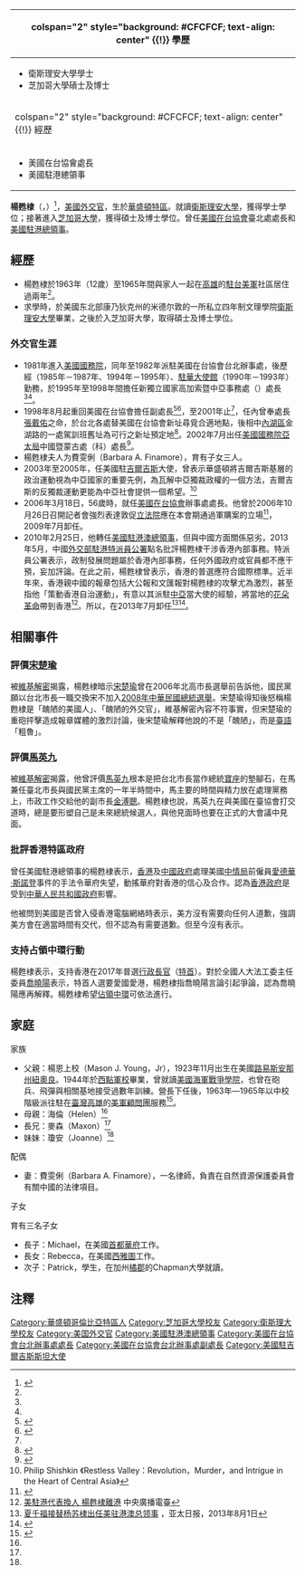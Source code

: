 {{Infobox person
|name        = 楊甦棣
|英文名       = Stephen M. Young
|image       = Stephen M. Young US State Dept photo.jpg
|image_size  = 200px
|caption     = 
|spouse      = 
|nationality = {{USA}}
|birth_date  = {{birth year and age|1951|4}}
|birth_place = {{flag|USA|1912}}[[華盛頓特區|華盛頓特區]]
|death_date  =  
|death_place = 
|occupation  = [[美國|美國]]外交官
}}
{| class="infobox bordered" style="width: 21em; font-size: 90%; text-align: left; float:right;" cellpadding="3"
|-
! colspan="2" style="background: #CFCFCF; text-align: center" {{!}} 學歷
|- 
| colspan="2" style="font-size: 90%" |<div style="text-align: left">
* 衛斯理安大學學士
* 芝加哥大學碩士及博士
</div>
|-
! colspan="2" style="background: #CFCFCF; text-align: center" {{!}} 經歷
|- 
| colspan="2" style="font-size: 90%" |<div style="text-align: left">
* 美國在台協會處長
* 美國駐港總領事
</div>
|}

'''楊甦棣'''（{{lang-en|Stephen Markley Young}}，{{bd|1951年|4月||catIdx=Young}}）<ref name="Glenn">
{{Cite book |title=The Washingtons: A Family History: Volume 6 (Part One): Generation Ten of the Presidential Branch |author=Justin Glenn |date=2014-09-05 |publisher=Savas Publishing |isbn=9781611212389 |page=542 |url=https://books.google.com.tw/books?id=XBdqBgAAQBAJ&lpg=PA542&dq=%22Stephen%20Markley%20Young%22&hl=en&pg=PA542#v=onepage&q=%22Stephen%20Markley%20Young%22&f=false |archiveurl=https://archive.today/20190411162348/https://books.google.com.tw/books?id=XBdqBgAAQBAJ&lpg=PA542&dq=%22Stephen%20Markley%20Young%22&hl=en&pg=PA542%23v=onepage&q=%22Stephen%20Markley%20Young%22&f=false#v=onepage&q=%22Stephen%20Markley%20Young%22&f=false |archivedate=2019-04-11 |access-date=2019-04-11 |dead-url=no }}
</ref>，[[美國|美國]][[外交官|外交官]]，生於[[華盛頓特區|華盛頓特區]]。就讀[[衛斯理安大學|衛斯理安大學]]，獲得學士學位；接著進入[[芝加哥大學|芝加哥大學]]，獲得碩士及博士學位。曾任[[美國在台協會|美國在台協會]]臺北處處長和[[美國駐港總領事|美國駐港總領事]]。

==經歷==
*楊甦棣於1963年（12歲）至1965年間與家人一起在[[高雄|高雄]]的[[駐台美軍|駐台美軍]]社區居住過兩年<ref name="press-mil-2008"></ref>{{rp|p322}}。
*求學時，於美國东北部康乃狄克州的米德尔敦的一所私立四年制文理學院[[衛斯理安大學|衛斯理安大學]]畢業，之後於入芝加哥大學，取得碩士及博士學位。
===外交官生涯===
*1981年進入[[美國國務院|美國國務院]]，同年至1982年派駐美國在台協會台北辦事處，後歷經{{Link-en|美國駐俄羅斯大使館|Embassy of the United States, Moscow|駐俄羅斯大使館}}（1985年－1987年、1994年－1995年）、[[美國駐華大使館|駐華大使館]]（1990年－1993年）勤務，於1995年至1998年間擔任新獨立國家高加索暨中亞事務處（{{lang|en|Office of Caucasus and Central Asian Affairs for the Newly Independent States}}）處長<ref name="AITDeputyzh"/><ref name="AITDeputyen"/>。
*1998年8月起重回美國在台協會擔任副處長<ref name="AITDeputyzh">{{Cite web |title=美國在台協會新任副處長就職 |url=https://web-archive-2017.ait.org.tw/zh/pressrelease-pr9832.html |date=1998-08-19 |publisher=[[美國在台協會|美國在台協會]] |archiveurl=https://archive.today/20190410183923/https://web-archive-2017.ait.org.tw/zh/pressrelease-pr9832.html |archivedate=2019-04-10 |access-date=2019-04-10 |dead-url=no }}</ref><ref name="AITDeputyen">{{Cite web |title=New AIT Deputy Director Takes Office |url=https://web-archive-2017.ait.org.tw/en/pressrelease-pr9832.html |date=1998-08-19 |publisher=[[美國在台協會|American Institute in Taiwan]] |archiveurl=https://archive.today/20190410184510/https://web-archive-2017.ait.org.tw/en/pressrelease-pr9832.html |archivedate=2019-04-10 |access-date=2019-04-10 |dead-url=no }}</ref>，至2001年止<ref name="Glenn"/>，任內曾奉處長[[張戴佑|張戴佑]]之命，於台北各處替美國在台協會新址尋覓合適地點，後相中[[內湖區|內湖區]]金湖路的一處駕訓班舊址為可行之新址預定地<ref>{{Cite news |url=http://www2.cna.com.tw/news/aipl/201806120360-1.aspx|title=AIT舊址租金怎麼算 與房東北市府過招逾20年
 |publisher=[[中央通訊社|中央通訊社]] |author=顧荃|date=2018-06-12|accessdate=2018-09-18 |archivedate=2018-09-18 |archiveurl=https://archive.is/9NmxZ}}</ref>。2002年7月出任[[美國國務院亞太局|美國國務院亞太局]]中國暨蒙古處（科）處長<ref>{{Cite news |title=楊甦棣任美國務院中國科長 |publisher=[[聯合報|聯合報]] |author=[[中央社|中央社]] |date=2002-07-27 |page=13}}</ref>。
*楊甦棣夫人为費雯俐（Barbara A. Finamore），育有子女三人。
*2003年至2005年，任美國駐[[吉爾吉斯|吉爾吉斯]]大使，曾表示華盛頓將吉爾吉斯基層的政治運動視為中亞國家的重要先例，為瓦解中亞獨裁政權的一個方法，吉爾吉斯的反獨裁運動更能為中亞社會提供一個希望。<ref>Philip Shishkin 《Restless Valley：Revolution，Murder，and Intrigue in the Heart of Central Asia》</ref>
*2006年3月18日，56歲時，就任[[美國在台協會|美國在台協會]]辦事處處長。他曾於2006年10月26日召開記者會強烈表達敦促[[立法院|立法院]]應在本會期通過軍購案的立場<ref>{{Cite web |url=http://www.libertytimes.com.tw/2006/new/oct/27/today-t1.htm |title=楊蘇棣：今秋應通過軍購案 |access-date=2007-05-11 |archive-date=2013-11-10 |archive-url=https://web.archive.org/web/20131110115219/http://www.libertytimes.com.tw/2006/new/oct/27/today-t1.htm |dead-url=no }}</ref>，2009年7月卸任。
*2010年2月25日，他轉任[[美國駐港澳總領事|美國駐港澳總領事]]，但與中國方面關係惡劣，2013年5月，中國[[外交部駐港特派員公署|外交部駐港特派員公署]]點名批評楊甦棣干涉香港內部事務。特派員公署表示，政制發展問題屬於香港內部事務，任何外國政府或官員都不應干預，妄加評論。在此之前，楊甦棣曾表示，香港的普選應符合國際標準。近半年來，香港親中國的報章包括大公報和文匯報對楊甦棣的攻擊尤為激烈，甚至指他「策動香港自治運動」，有意以其派駐[[中亞|中亞]]當大使的經驗，將當地的[[花朵革命|花朵革命]]帶到香港<ref>[http://news.rti.org.tw/index_newsContent.aspx?nid=440145 美駐港代表換人 楊甦棣離港] {{webarchive|url=https://web.archive.org/web/20140113133328/http://news.rti.org.tw/index_newsContent.aspx?nid=440145 |date=2014-01-13 }} 中央廣播電臺</ref>。所以，在2013年7月卸任<ref>[http://www.apdnews.com/news/30882.html 夏千福接替杨苏棣出任美驻港澳总领事] {{webarchive|url=https://web.archive.org/web/20130805234057/http://www.apdnews.com/news/30882.html |date=2013-08-05 }}，亚太日报，2013年8月1日</ref><ref name="consul">{{cite news|publisher=[[英國廣播公司|英國廣播公司]]|work=簡訊|date=2010年2月25日 12:23(UTC)|title=美宣佈新任駐港總領事|url=http://www.bbc.co.uk/zhongwen/trad/world/2010/02/100225_brief_usa_hkconsul.shtml|accessdate=2010年2月26日|archive-date=2019年8月22日|archive-url=https://web.archive.org/web/20190822040244/https://www.bbc.com/zhongwen/trad/world/2010/02/100225_brief_usa_hkconsul.shtml|dead-url=no}}</ref>。

==相關事件==
===評價[[宋楚瑜|宋楚瑜]]===
被[[維基解密|維基解密]]揭露，楊甦棣暗示[[宋楚瑜|宋楚瑜]]曾在2006年北高市長選舉前告訴他，國民黨願以台北市長一職交換宋不加入[[2008年中華民國總統選舉|2008年中華民國總統選舉]]。宋楚瑜得知後怒稱楊甦棣是「醜陋的美國人」、「醜陋的外交官」，維基解密內容不符事實，但宋楚瑜的重砲抨擊造成報章媒體的激烈討論，後宋楚瑜解釋他說的不是「醜陋」，而是[[臺語|臺語]]「粗魯」。

===評價[[馬英九|馬英九]]===
被[[維基解密|維基解密]]揭露，他曾評價[[馬英九|馬英九]]根本是把台北市長當作總統[[寶座|寶座]]的墊腳石，在馬兼任臺北市長與國民黨主席的一年半時間中，馬主要的時間與精力放在處理黨務上，市政工作交給他的副市長[[金溥聰|金溥聰]]。楊甦棣也說，馬英九在與美國在臺協會打交道時，總是要形塑自己是未來總統候選人，與他見面時也要在正式的大會議中見面。

===批評香港特區政府===
曾任美國駐港總領事的楊甦棣表示，[[香港|香港]]及[[中國政府|中國政府]]處理美國[[中情局|中情局]]前僱員[[愛德華·斯諾登|愛德華·斯諾登]]事件的手法令華府失望，動搖華府對香港的信心及合作。認為[[香港政府|香港政府]]是受到[[中華人民共和國政府|中華人民共和國政府]]影響。

他被問到美國是否曾入侵香港電腦網絡時表示，美方沒有需要向任何人道歉，強調美方會在適當時間有交代，但不認為有需要道歉。但至今沒有表示。

===支持占領中環行動===
楊甦棣表示，支持香港在2017年普選[[行政長官|行政長官]]（[[特首|特首]]）。對於全國人大法工委主任委員[[喬曉陽|喬曉陽]]表示，特首人選要愛國愛港，楊甦棣指喬曉陽言論引起爭論，認為喬曉陽應再解釋。楊甦棣希望[[讓愛與和平佔領中環|佔領中環]]可依法進行。

==家庭==
;家族
*父親：楊恩上校（Mason J. Young，Jr），1923年11月出生在美國[[路易斯安那州|路易斯安那州]][[紐奧良|紐奧良]]。1944年於[[西點軍校|西點軍校]]畢業，曾就讀[[美國海軍戰爭學院|美國海軍戰爭學院]]，也曾在砲兵、飛彈與相關基地接受過數年訓練。營長下任後，1963年―1965年以中校階級派往駐在[[臺灣|臺灣]][[高雄|高雄]]的[[美軍顧問團_(中華民國)|美軍顧問團]]服務<ref name="press-mil-2008">{{cite book | url = http://www.books.com.tw/exep/prod/booksfile.php?item=0010433519 | title = 《美軍顧問團在臺工作口述歷史》 | work = 《楊恩上校（Mason J. Young，Jr）訪談》 | author = 鄧克雄 | coauthors = 孫建中、劉力瑄 | location = 臺北 | publisher = [[中華民國國防部|中華民國國防部]]史政編譯室 | year = 2008 | date = 2008年（民國97年）初版 | ISBN = 978-986-013-782-8 | language = zh-tw }}{{Dead link|date=2018年7月 |bot=InternetArchiveBot |fix-attempted=no }}</ref>{{rp|p314-317}}。
*母親：海倫（Helen）<ref name="press-mil-2008"/>{{rp|p322}}
*長兄：麥森（Maxon）<ref name="press-mil-2008"/>{{rp|p322}}
*妹妹：瓊安（Joanne）<ref name="press-mil-2008"/>{{rp|p322}}
;配偶
*妻：費雯俐（Barbara A. Finamore），一名律師，負責在自然資源保護委員會有關中國的法律項目。

;子女
育有三名子女
*長子：Michael，在美國[[首都|首都]][[華府|華府]]工作。
*長女：Rebecca，在美國[[西雅圖|西雅圖]]工作。
*次子：Patrick，學生，在加州[[橘郡|橘郡]]的Chapman大學就讀。

==注釋==
{{Commons category|Stephen M. Young (diplomat)|楊甦棣}}
{{wikiquote}}
{{Reflist}}

{{start box}}
{{s-dip}}
{{s-before|[[包道格|包道格]]}}
{{s-title|[[美國在台協會|美國在台協會]]台北辦事處處長|2006年－2009年}}
{{s-after|[[司徒文|司徒文]]}}
{{s-before|[[马启思|马启思]]|（代理）}}
{{s-title|[[美國駐港澳總領事|美國駐港澳總領事]]|2010年－2013年}}
{{s-after|[[夏千福|夏千福]]}}
{{end box}}

{{美國在台協會}}
{{DEFAULTSORT:Young, Stephan M.}}
[[Category:華盛頓哥倫比亞特區人|Category:華盛頓哥倫比亞特區人]]
[[Category:芝加哥大學校友|Category:芝加哥大學校友]]
[[Category:衛斯理大學校友|Category:衛斯理大學校友]]
[[Category:美国外交官|Category:美国外交官]]
[[Category:美國駐港澳總領事|Category:美國駐港澳總領事]]
[[Category:美國在台協會台北辦事處處長|Category:美國在台協會台北辦事處處長]]
[[Category:美國在台協會台北辦事處副處長|Category:美國在台協會台北辦事處副處長]]
[[Category:美國駐吉爾吉斯斯坦大使|Category:美國駐吉爾吉斯斯坦大使]]